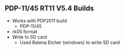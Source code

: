 == PDP-11/45 RT11 V5.4 Builds ==

* Works with PDP2011 build
** PDP-11/45
* rk05 format
* Write to SD card
** Used Balena Etcher (windows) to write SD card
